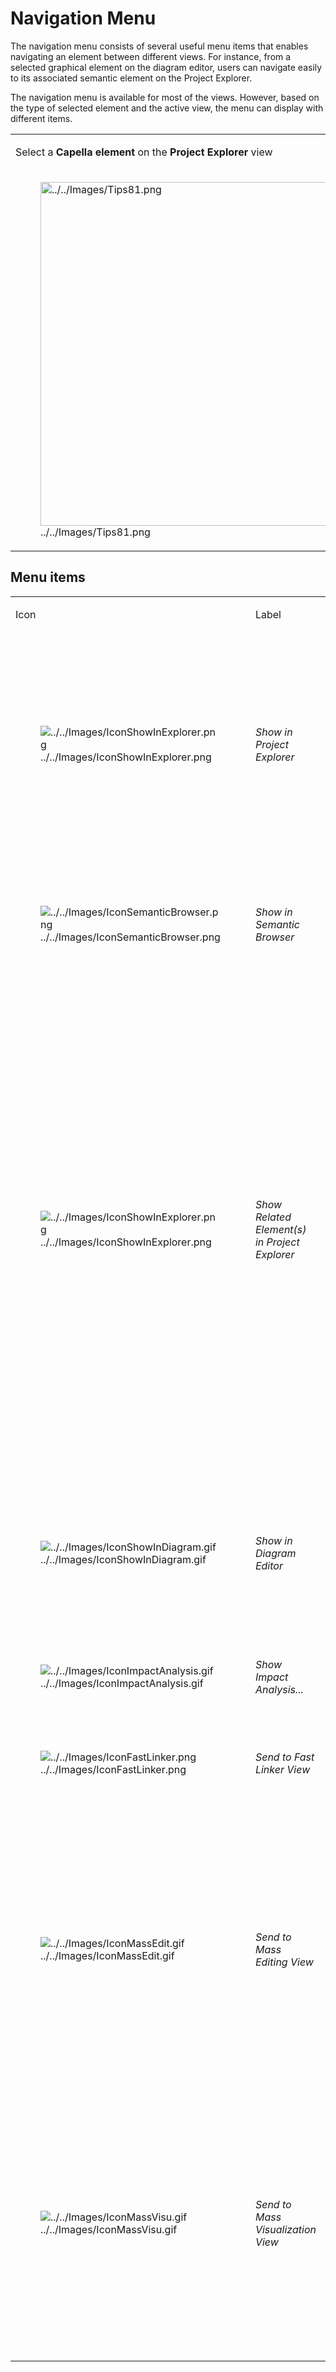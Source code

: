 =Navigation Menu=
The navigation menu consists of several useful menu items that enables navigating an element between different views. For instance, from a selected graphical element on the diagram editor, users can navigate easily to its associated semantic element on the Project Explorer. 

The navigation menu is available for most of the views. However, based on the type of selected element and the active view, the menu can display with different items. 

{| class="wikitable"
|-
|Select a '''Capella element''' on the '''Project Explorer''' view
|Select a '''graphical element''' on a scenario '''diagram editor'''
|-
|[[File:../../Images/Tips81.png|thumbnail|550px]]
|[[File:../../Images/Tips82.png|thumbnail|550px]]
|}

==Menu items==
{| class="wikitable"
|-
|Icon
|Label
|Shortcut
|Action
|-
|[[Image:../../Images/IconShowInExplorer.png]]
|''Show in Project Explorer''
|'''F8'''
|
* Open the '''Project Explorer''' view if not already opened and highlight the selected element in the explorer's tree.
* It's possible to select '''many''' elements.
|-
|[[Image:../../Images/IconSemanticBrowser.png]]
|''Show in Semantic Browser''
|'''F9'''
|Open the '''Semantic Browser''' view if not already opened and refresh the view based on the selected element.
|-
|[[Image:../../Images/IconShowInExplorer.png]]
|''Show Related Element(s) in Project Explorer''
|'''F7'''
|
* A sub-menu action is created for each related element.
* If no related element found, the menu is not visible.
* It's possible to select '''many''' elements.
* Click on each sub-menu action will opens the '''Project Explorer''' view if not already opened and highlights that related element in the explorer's tree.
* Shortcut '''F7''' highlights all related elements in the explorer's tree.
|-
|[[Image:../../Images/IconShowInDiagram.gif]]
|''Show in Diagram Editor''
|'''F10'''
| If there is an '''active diagram editor''' and a graphical element on that diagram representing the selected element, highlight that graphical element.
|-
|[[Image:../../Images/IconImpactAnalysis.gif]]
|''Show Impact Analysis...''
|
|Show the '''Impact Analysis''' dialog for the selected element.
|-
|[[Image:../../Images/IconFastLinker.png]]
|''Send to Fast Linker View''
|'''F6'''
|If the selected element is valid, send that element to the view '''Fast Linker'''.
|-
|[[Image:../../Images/IconMassEdit.gif]]
|''Send to Mass Editing View''
|
|
* Send selected element(s) to a new '''Mass Editing''' view or an existing one.
* It's possible to select '''many''' elements.
* If send to an existing view, it will aggregate new element(s) with exiting element(s) in the view.
|-
|[[Image:../../Images/IconMassVisu.gif]]
|''Send to Mass Visualization View''
|
|
* Send selected element(s) to a new '''Mass Visualization ''' view or an existing one.
* It's possible to select '''many''' elements.
* If send to an existing view, it will aggregate new element(s) with exiting element(s) in the view.
|}